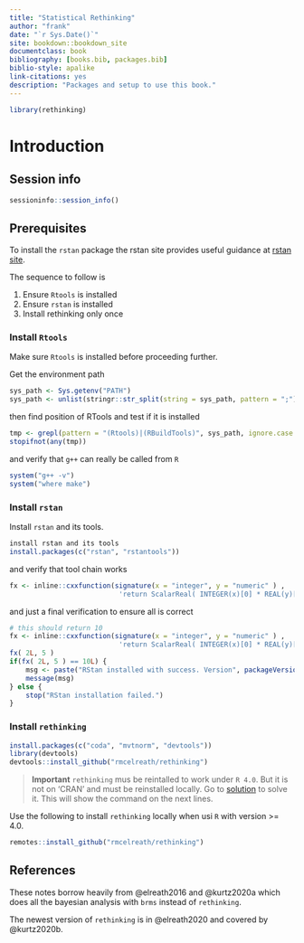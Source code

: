 ```yaml
--- 
title: "Statistical Rethinking"
author: "frank"
date: "`r Sys.Date()`"
site: bookdown::bookdown_site
documentclass: book
bibliography: [books.bib, packages.bib]
biblio-style: apalike
link-citations: yes
description: "Packages and setup to use this book."
---
```



```r
library(rethinking)
```


# Introduction {-}

## Session info {-}

```r
sessioninfo::session_info()
```


## Prerequisites {-}

To install the `rstan` package the rstan site provides useful guidance at
[rstan site](https://github.com/stan-dev/rstan/wiki/Installing-RStan-on-Windows).

The sequence to follow is

1. Ensure `Rtools` is installed
2. Ensure `rstan` is installed
3. Install rethinking only once

### Install `Rtools` {-}

Make sure `Rtools` is installed before proceeding further.

Get the environment path

```r
sys_path <- Sys.getenv("PATH")
sys_path <- unlist(stringr::str_split(string = sys_path, pattern = ";"))

```

then find position of RTools and test if it is installed

```r
tmp <- grepl(pattern = "(Rtools)|(RBuildTools)", sys_path, ignore.case = TRUE)
stopifnot(any(tmp))
```

and verify that `g++` can really be called from `R`

```r
system("g++ -v")
system("where make")
```


### Install `rstan` {-}

Install `rstan` and its tools.

```r
install rstan and its tools
install.packages(c("rstan", "rstantools"))
```


and verify that tool chain works

```r
fx <- inline::cxxfunction(signature(x = "integer", y = "numeric" ) ,
                           'return ScalarReal( INTEGER(x)[0] * REAL(y)[0] ) ;' )
```


and just a  final verification to ensure all is correct

```r
# this should return 10
fx <- inline::cxxfunction(signature(x = "integer", y = "numeric" ) ,
                           'return ScalarReal( INTEGER(x)[0] * REAL(y)[0] ) ;' )
fx( 2L, 5 )
if(fx( 2L, 5 ) == 10L) {
    msg <- paste("RStan installed with success. Version", packageVersion("rstan"))
    message(msg)
} else {
    stop("RStan installation failed.")
}
```


### Install `rethinking` {-}


```r
install.packages(c("coda", "mvtnorm", "devtools"))
library(devtools)
devtools::install_github("rmcelreath/rethinking")
```


> **Important** `rethinking` mus be reintalled to work under `R 4.0`. 
  But it is not on 'CRAN' and must be reinstalled locally. Go to 
  [solution](see https://github.com/rmcelreath/rethinking/issues/250) to solve it.
  This will show the command on the next lines.

Use the following to install `rethinking` locally when usi `R` with version >= 4.0.

```r
remotes::install_github("rmcelreath/rethinking")
```

## References {-}

These notes borrow heavily from @elreath2016 and  @kurtz2020a which does all the
bayesian analysis with `brms` instead of `rethinking`.

The newest version of `rethinking` is in @elreath2020 and covered by @kurtz2020b.